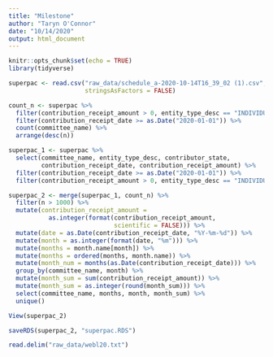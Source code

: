 ```yaml
---
title: "Milestone"
author: "Taryn O'Connor"
date: "10/14/2020"
output: html_document
---
```


```r
knitr::opts_chunk$set(echo = TRUE)
library(tidyverse)
```

```r
superpac <- read.csv("raw_data/schedule_a-2020-10-14T16_39_02 (1).csv", 
                     stringsAsFactors = FALSE)

```

```r
count_n <- superpac %>% 
  filter(contribution_receipt_amount > 0, entity_type_desc == "INDIVIDUAL") %>% 
  filter(contribution_receipt_date >= as.Date("2020-01-01")) %>%
  count(committee_name) %>% 
  arrange(desc(n))

```

```r
superpac_1 <- superpac %>% 
  select(committee_name, entity_type_desc, contributor_state, 
         contribution_receipt_date, contribution_receipt_amount) %>% 
  filter(contribution_receipt_date >= as.Date("2020-01-01")) %>%
  filter(contribution_receipt_amount > 0, entity_type_desc == "INDIVIDUAL")

superpac_2 <- merge(superpac_1, count_n) %>% 
  filter(n > 1000) %>% 
  mutate(contribution_receipt_amount = 
           as.integer(format(contribution_receipt_amount,
                             scientific = FALSE))) %>%
  mutate(date = as.Date(contribution_receipt_date, "%Y-%m-%d")) %>%
  mutate(month = as.integer(format(date, "%m"))) %>% 
  mutate(months = month.name[month]) %>% 
  mutate(months = ordered(months, month.name)) %>% 
  mutate(month_num = months(as.Date(contribution_receipt_date))) %>% 
  group_by(committee_name, month) %>%
  mutate(month_sum = sum(contribution_receipt_amount)) %>% 
  mutate(month_sum = as.integer(round(month_sum))) %>% 
  select(committee_name, months, month, month_sum) %>% 
  unique()

View(superpac_2)
```
```r
saveRDS(superpac_2, "superpac.RDS")
```

```r
read.delim("raw_data/webl20.txt")
```

